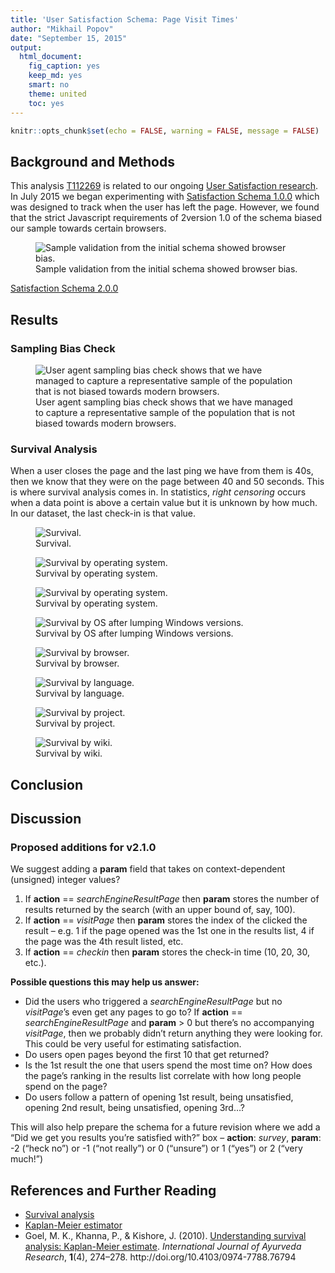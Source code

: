 ```yaml
---
title: 'User Satisfaction Schema: Page Visit Times'
author: "Mikhail Popov"
date: "September 15, 2015"
output: 
  html_document: 
    fig_caption: yes
    keep_md: yes
    smart: no
    theme: united
    toc: yes
---
```


```r
knitr::opts_chunk$set(echo = FALSE, warning = FALSE, message = FALSE)
```

## Background and Methods

This analysis [T112269](https://phabricator.wikimedia.org/T112269) is related to our ongoing [User Satisfaction research](https://meta.wikimedia.org/wiki/Research:Measuring_User_Search_Satisfaction). In July 2015 we began experimenting with [Satisfaction Schema 1.0.0](https://meta.wikimedia.org/wiki/Schema:TestSearchSatisfaction) which was designed to track when the user has left the page. However, we found that the strict Javascript requirements of 2version 1.0 of the schema biased our sample towards certain browsers.

![Sample validation from the initial schema showed browser bias.](../T105355_validation/notebook_files/figure-html/bias_check-1.png)

[Satisfaction Schema 2.0.0](https://meta.wikimedia.org/wiki/Schema:TestSearchSatisfaction2)

## Results

### Sampling Bias Check

![User agent sampling bias check shows that we have managed to capture a representative sample of the population that is not biased towards modern browsers.](../T111260_validation/figures/second_ua_data.png)

### Survival Analysis

When a user closes the page and the last ping we have from them is 40s, then we know that they were on the page between 40 and 50 seconds. This is where survival analysis comes in. In statistics, *right censoring* occurs when a data point is above a certain value but it is unknown by how much. In our dataset, the last check-in is that value.

![Survival.](figures/survival.png)

![Survival by operating system.](figures/survival_os.png)

![Survival by operating system.](figures/survival_os2.png)

![Survival by OS after lumping Windows versions.](figures/survival_os.png)

![Survival by browser.](figures/survival_browser.png)

![Survival by language.](figures/survival_lang.png)

![Survival by project.](figures/survival_proj.png)

![Survival by wiki.](figures/survival_wiki.png)

## Conclusion

## Discussion

### Proposed additions for v2.1.0

We suggest adding a **param** field that takes on context-dependent (unsigned) integer values?

1. If **action** == *searchEngineResultPage* then **param** stores the number of results returned by the search (with an upper bound of, say, 100).
2. If **action** == *visitPage* then **param** stores the index of the clicked the result -- e.g. 1 if the page opened was the 1st one in the results list, 4 if the page was the 4th result listed, etc.
3. If **action** == *checkin* then **param** stores the check-in time (10, 20, 30, etc.).

__Possible questions this may help us answer:__

- Did the users who triggered a *searchEngineResultPage* but no *visitPage*'s even get any pages to go to? If **action** == *searchEngineResultPage* and **param** > 0 but there's no accompanying *visitPage*, then we probably didn't return anything they were looking for. This could be very useful for estimating satisfaction.
- Do users open pages beyond the first 10 that get returned?
- Is the 1st result the one that users spend the most time on? How does the page's ranking in the results list correlate with how long people spend on the page?
- Do users follow a pattern of opening 1st result, being unsatisfied, opening 2nd result, being unsatisfied, opening 3rd...?

This will also help prepare the schema for a future revision where we add a "Did we get you results you're satisfied with?" box -- **action**: *survey*, **param**: -2 ("heck no") or -1 ("not really") or 0 ("unsure") or 1 ("yes") or 2 ("very much!")

## References and Further Reading

* [Survival analysis](https://en.wikipedia.org/wiki/Survival_analysis)
* [Kaplan-Meier estimator](https://en.wikipedia.org/wiki/Kaplan%E2%80%93Meier_estimator)
* Goel, M. K., Khanna, P., & Kishore, J. (2010). [Understanding survival analysis: Kaplan-Meier estimate](http://www.ncbi.nlm.nih.gov/pmc/articles/PMC3059453/). _International Journal of Ayurveda Research_, __1__(4), 274–278. http://doi.org/10.4103/0974-7788.76794
